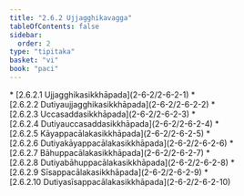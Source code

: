 ```yaml
---
title: "2.6.2 Ujjagghikavagga"
tableOfContents: false
sidebar:
  order: 2
type: "tipitaka"
basket: "vi"
book: "paci"
---
```



<DynamicBreadcrumb />



<TableOfContents book="paci" section="2.6.2">
* [2.6.2.1 Ujjagghikasikkhāpada](2-6-2/2-6-2-1)
* [2.6.2.2 Dutiyaujjagghikasikkhāpada](2-6-2/2-6-2-2)
* [2.6.2.3 Uccasaddasikkhāpada](2-6-2/2-6-2-3)
* [2.6.2.4 Dutiyauccasaddasikkhāpada](2-6-2/2-6-2-4)
* [2.6.2.5 Kāyappacālakasikkhāpada](2-6-2/2-6-2-5)
* [2.6.2.6 Dutiyakāyappacālakasikkhāpada](2-6-2/2-6-2-6)
* [2.6.2.7 Bāhuppacālakasikkhāpada](2-6-2/2-6-2-7)
* [2.6.2.8 Dutiyabāhuppacālakasikkhāpada](2-6-2/2-6-2-8)
* [2.6.2.9 Sīsappacālakasikkhāpada](2-6-2/2-6-2-9)
* [2.6.2.10 Dutiyasīsappacālakasikkhāpada](2-6-2/2-6-2-10)
</TableOfContents>
